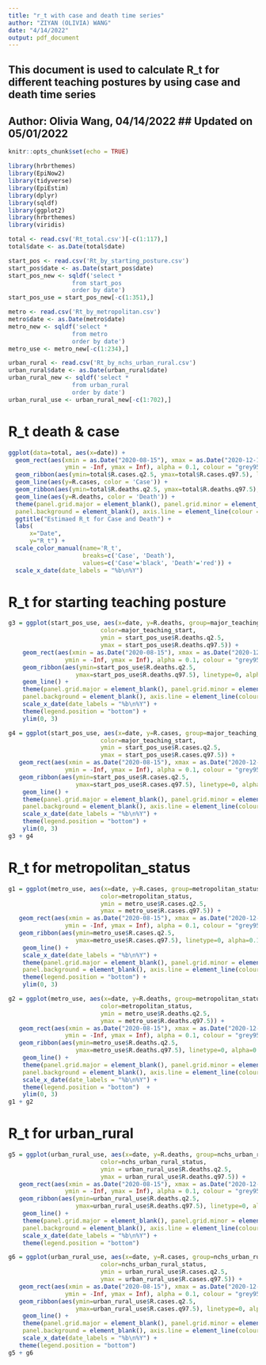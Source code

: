 ```yaml
---
title: "r_t with case and death time series"
author: "ZIYAN (OLIVIA) WANG"
date: "4/14/2022"
output: pdf_document
---
```


## This document is used to calculate R_t for different teaching postures by using case and death time series
## Author: Olivia Wang, 04/14/2022 ## Updated on 05/01/2022


```r
knitr::opts_chunk$set(echo = TRUE)
```

```r
library(hrbrthemes)
library(EpiNow2)
library(tidyverse)
library(EpiEstim)
library(dplyr)
library(sqldf)
library(ggplot2)
library(hrbrthemes)
library(viridis)
```

```r
total <- read.csv('Rt_total.csv')[-c(1:117),]
total$date <- as.Date(total$date)

start_pos <- read.csv('Rt_by_starting_posture.csv')
start_pos$date <- as.Date(start_pos$date)
start_pos_new <- sqldf('select *
                  from start_pos
                  order by date')
start_pos_use = start_pos_new[-c(1:351),]

metro <- read.csv('Rt_by_metropolitan.csv')
metro$date <- as.Date(metro$date)
metro_new <- sqldf('select *
                  from metro
                  order by date')
metro_use <- metro_new[-c(1:234),]

urban_rural <- read.csv('Rt_by_nchs_urban_rural.csv')
urban_rural$date <- as.Date(urban_rural$date)
urban_rural_new <- sqldf('select *
                  from urban_rural
                  order by date')
urban_rural_use <- urban_rural_new[-c(1:702),]
```

# R_t death & case
```r
ggplot(data=total, aes(x=date)) +
  geom_rect(aes(xmin = as.Date("2020-08-15"), xmax = as.Date("2020-12-15"), 
                ymin = -Inf, ymax = Inf), alpha = 0.1, colour = "grey95", fill="grey95") + 
  geom_ribbon(aes(ymin=total$R.cases.q2.5, ymax=total$R.cases.q97.5), linetype=2, alpha=0.1) +
  geom_line(aes(y=R.cases, color = 'Case')) +
  geom_ribbon(aes(ymin=total$R.deaths.q2.5, ymax=total$R.deaths.q97.5), linetype=2, alpha=0.1) +
  geom_line(aes(y=R.deaths, color = 'Death')) +
  theme(panel.grid.major = element_blank(), panel.grid.minor = element_blank(),
  panel.background = element_blank(), axis.line = element_line(colour = "black")) + 
  ggtitle("Estimaed R_t for Case and Death") +
  labs(
      x="Date",
      y="R_t") +
  scale_color_manual(name='R_t',
                     breaks=c('Case', 'Death'),
                     values=c('Case'='black', 'Death'='red')) +
  scale_x_date(date_labels = "%b\n%Y") 
```
# R_t for starting teaching posture
```r
g3 = ggplot(start_pos_use, aes(x=date, y=R.deaths, group=major_teaching_start, 
                          color=major_teaching_start,
                          ymin = start_pos_use$R.deaths.q2.5, 
                          ymax = start_pos_use$R.deaths.q97.5)) +
    geom_rect(aes(xmin = as.Date("2020-08-15"), xmax = as.Date("2020-12-15"), 
                ymin = -Inf, ymax = Inf), alpha = 0.1, colour = "grey95", fill="grey95") + 
    geom_ribbon(aes(ymin=start_pos_use$R.deaths.q2.5, 
                   ymax=start_pos_use$R.deaths.q97.5), linetype=0, alpha=0.1) +
    geom_line() +
    theme(panel.grid.major = element_blank(), panel.grid.minor = element_blank(),
    panel.background = element_blank(), axis.line = element_line(colour = "black")) + 
    scale_x_date(date_labels = "%b\n%Y") +
    theme(legend.position = "bottom") + 
    ylim(0, 3) 
```

```r
g4 = ggplot(start_pos_use, aes(x=date, y=R.cases, group=major_teaching_start, 
                          color=major_teaching_start,
                          ymin = start_pos_use$R.cases.q2.5, 
                          ymax = start_pos_use$R.cases.q97.5)) +
   geom_rect(aes(xmin = as.Date("2020-08-15"), xmax = as.Date("2020-12-15"), 
                ymin = -Inf, ymax = Inf), alpha = 0.1, colour = "grey95", fill="grey95") + 
   geom_ribbon(aes(ymin=start_pos_use$R.cases.q2.5, 
                   ymax=start_pos_use$R.cases.q97.5), linetype=0, alpha=0.1) +
    geom_line() +
    theme(panel.grid.major = element_blank(), panel.grid.minor = element_blank(),
    panel.background = element_blank(), axis.line = element_line(colour = "black")) + 
    scale_x_date(date_labels = "%b\n%Y") +
    theme(legend.position = "bottom") + 
    ylim(0, 3)
g3 + g4
```


# R_t for metropolitan_status
```r
g1 = ggplot(metro_use, aes(x=date, y=R.cases, group=metropolitan_status, 
                          color=metropolitan_status,
                          ymin = metro_use$R.cases.q2.5, 
                          ymax = metro_use$R.cases.q97.5)) +
   geom_rect(aes(xmin = as.Date("2020-08-15"), xmax = as.Date("2020-12-15"), 
                ymin = -Inf, ymax = Inf), alpha = 0.1, colour = "grey95", fill="grey95") + 
   geom_ribbon(aes(ymin=metro_use$R.cases.q2.5, 
                   ymax=metro_use$R.cases.q97.5), linetype=0, alpha=0.1) +
    geom_line() +
    scale_x_date(date_labels = "%b\n%Y") + 
    theme(panel.grid.major = element_blank(), panel.grid.minor = element_blank(),
    panel.background = element_blank(), axis.line = element_line(colour = "black")) + 
    theme(legend.position = "bottom") + 
    ylim(0, 3) 

g2 = ggplot(metro_use, aes(x=date, y=R.deaths, group=metropolitan_status, 
                          color=metropolitan_status,
                          ymin = metro_use$R.deaths.q2.5, 
                          ymax = metro_use$R.deaths.q97.5)) +
   geom_rect(aes(xmin = as.Date("2020-08-15"), xmax = as.Date("2020-12-15"), 
                ymin = -Inf, ymax = Inf), alpha = 0.1, colour = "grey95", fill="grey95") + 
   geom_ribbon(aes(ymin=metro_use$R.deaths.q2.5, 
                   ymax=metro_use$R.deaths.q97.5), linetype=0, alpha=0.1) +
    geom_line() +
    theme(panel.grid.major = element_blank(), panel.grid.minor = element_blank(),
    panel.background = element_blank(), axis.line = element_line(colour = "black")) + 
    scale_x_date(date_labels = "%b\n%Y") + 
    theme(legend.position = "bottom")  +
    ylim(0, 3) 
g1 + g2
```

# R_t for urban_rural
```r
g5 = ggplot(urban_rural_use, aes(x=date, y=R.deaths, group=nchs_urban_rural_status, 
                          color=nchs_urban_rural_status,
                          ymin = urban_rural_use$R.deaths.q2.5, 
                          ymax = urban_rural_use$R.deaths.q97.5)) +
   geom_rect(aes(xmin = as.Date("2020-08-15"), xmax = as.Date("2020-12-15"), 
                ymin = -Inf, ymax = Inf), alpha = 0.1, colour = "grey95", fill="grey95") + 
   geom_ribbon(aes(ymin=urban_rural_use$R.deaths.q2.5, 
                   ymax=urban_rural_use$R.deaths.q97.5), linetype=0, alpha=0.1) +
    geom_line() +
    theme(panel.grid.major = element_blank(), panel.grid.minor = element_blank(),
    panel.background = element_blank(), axis.line = element_line(colour = "black")) + 
    scale_x_date(date_labels = "%b\n%Y") + 
    theme(legend.position = "bottom")
```

```r
g6 = ggplot(urban_rural_use, aes(x=date, y=R.cases, group=nchs_urban_rural_status, 
                          color=nchs_urban_rural_status,
                          ymin = urban_rural_use$R.cases.q2.5, 
                          ymax = urban_rural_use$R.cases.q97.5)) +
   geom_rect(aes(xmin = as.Date("2020-08-15"), xmax = as.Date("2020-12-15"), 
                ymin = -Inf, ymax = Inf), alpha = 0.1, colour = "grey95", fill="grey95") + 
   geom_ribbon(aes(ymin=urban_rural_use$R.cases.q2.5, 
                   ymax=urban_rural_use$R.cases.q97.5), linetype=0, alpha=0.1) +
    geom_line() +
    theme(panel.grid.major = element_blank(), panel.grid.minor = element_blank(),
    panel.background = element_blank(), axis.line = element_line(colour = "black")) + 
    scale_x_date(date_labels = "%b\n%Y") + 
   theme(legend.position = "bottom")
g5 + g6
```